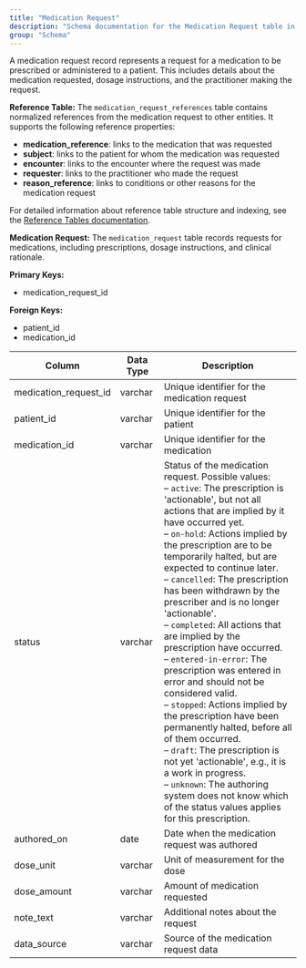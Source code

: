 ```yaml
---
title: "Medication Request"
description: "Schema documentation for the Medication Request table in the Metriport data model"
group: "Schema"
---
```


A medication request record represents a request for a medication to be prescribed or administered to a patient. This includes details about the medication requested, dosage instructions, and the practitioner making the request.

**Reference Table:**
The `medication_request_references` table contains normalized references from the medication request to other entities. It supports the following reference properties:
* **medication_reference**: links to the medication that was requested
* **subject**: links to the patient for whom the medication was requested
* **encounter**: links to the encounter where the request was made
* **requester**: links to the practitioner who made the request
* **reason_reference**: links to conditions or other reasons for the medication request

For detailed information about reference table structure and indexing, see the [Reference Tables documentation](/medical-api/handling-data/schema/reference-tables).

**Medication Request:**
The `medication_request` table records requests for medications, including prescriptions, dosage instructions, and clinical rationale.

**Primary Keys:**
* medication_request_id

**Foreign Keys:**
* patient_id
* medication_id

| Column | Data Type | Description |
| ------ | --------- | ----------- |
| medication_request_id | varchar | Unique identifier for the medication request |
| patient_id | varchar | Unique identifier for the patient |
| medication_id | varchar | Unique identifier for the medication |
| status | varchar | Status of the medication request. Possible values:<br/>– <code>active</code>: The prescription is 'actionable', but not all actions that are implied by it have occurred yet.<br/>– <code>on-hold</code>: Actions implied by the prescription are to be temporarily halted, but are expected to continue later.<br/>– <code>cancelled</code>: The prescription has been withdrawn by the prescriber and is no longer 'actionable'.<br/>– <code>completed</code>: All actions that are implied by the prescription have occurred.<br/>– <code>entered-in-error</code>: The prescription was entered in error and should not be considered valid.<br/>– <code>stopped</code>: Actions implied by the prescription have been permanently halted, before all of them occurred.<br/>– <code>draft</code>: The prescription is not yet 'actionable', e.g., it is a work in progress.<br/>– <code>unknown</code>: The authoring system does not know which of the status values applies for this prescription. |
| authored_on | date | Date when the medication request was authored |
| dose_unit | varchar | Unit of measurement for the dose |
| dose_amount | varchar | Amount of medication requested |
| note_text | varchar | Additional notes about the request |
| data_source | varchar | Source of the medication request data |
